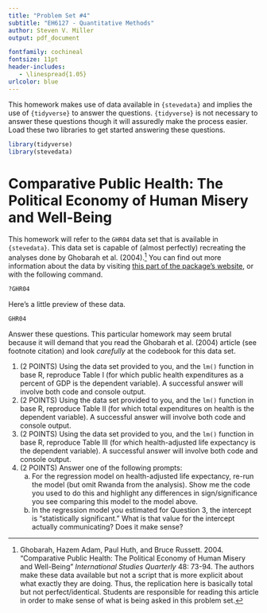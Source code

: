 ```yaml
---
title: "Problem Set #4"
subtitle: "EH6127 - Quantitative Methods"
author: Steven V. Miller
output: pdf_document

fontfamily: cochineal
fontsize: 11pt
header-includes:
   - \linespread{1.05}
urlcolor: blue
---
```


This homework makes use of data available in `{stevedata}` and implies the use of `{tidyverse}` to answer the questions. `{tidyverse}` is not necessary to answer these questions though it will assuredly make the process easier. Load these two libraries to get started answering these questions.

```r
library(tidyverse)
library(stevedata)
```


# Comparative Public Health: The Political Economy of Human Misery and Well-Being

This homework will refer to the `GHR04` data set that is available in `{stevedata}`. This data set is capable of (almost perfectly) recreating the analyses done by Ghobarah et al. (2004).[^citation] You can find out more information about the data by visiting [this part of the package's website](http://svmiller.com/stevedata/reference/GHR04.html), or with the following command.

[^citation]: Ghobarah, Hazem Adam, Paul Huth, and Bruce Russett. 2004. "Comparative Public Health: The Political Economy of Human Misery and Well-Being" *International Studies Quarterly* 48: 73-94. The authors make these data available but not a script that is more explicit about what exactly they are doing. Thus, the replication here is basically total but not perfect/identical. Students are responsible for reading this article in order to make sense of what is being asked in this problem set.

```r
?GHR04
```

Here's a little preview of these data.

```r
GHR04
```

Answer these questions. This particular homework may seem brutal because it will demand that you read the Ghobarah et al. (2004) article (see footnote citation) and look *carefully* at the codebook for this data set.

1. (2 POINTS) Using the data set provided to you, and the `lm()` function in base R, reproduce Table I (for which public health expenditures as a percent of GDP is the dependent variable). A successful answer will involve both code and console output. 
2. (2 POINTS) Using the data set provided to you, and the `lm()` function in base R, reproduce Table II (for which total expenditures on health is the dependent variable). A successful answer will involve both code and console output.
3. (2 POINTS) Using the data set provided to you, and the `lm()` function in base R, reproduce Table III (for which health-adjusted life expectancy is the dependent variable). A successful answer will involve both code and console output.
4. (2 POINTS) Answer one of the following prompts:
    a. For the regression model on health-adjusted life expectancy, re-run the model (but omit Rwanda from the analysis). Show me the code you used to do this and highlight any differences in sign/significance you see comparing this model to the model above.
    b. In the regression model you estimated for Question 3, the intercept is "statistically significant." What is that value for the intercept actually communicating? Does it make sense?
